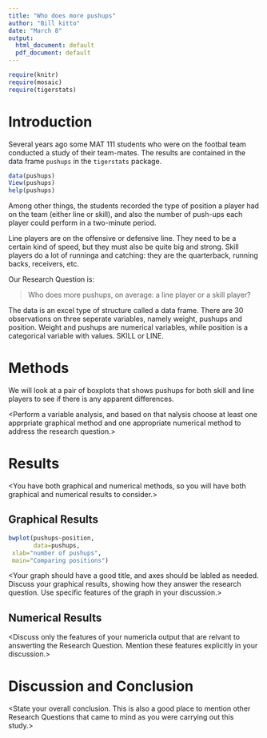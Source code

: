 ---
title: "Who does more pushups"
author: "Bill kitto"
date: "March 8"
output:
  html_document: default
  pdf_document: default
---

```{r include=FALSE}
require(knitr)
require(mosaic)
require(tigerstats)
```

# Introduction

Several years ago some MAT 111 students who were on the footbal team conducted a study of their team-mates.  The results are contained in the data frame `pushups` in the `tigerstats` package.

```{r eval=FALSE}
data(pushups)
View(pushups)
help(pushups)
```

Among other things, the students recorded the type of position a player had on the team (either line or skill), and also the number of push-ups each player could perform in a two-minute period.

Line players are on the offensive or defensive line.  They need to be a certain kind of speed, but they must also be quite big and strong.  Skill players do a lot of runninga and catching:  they are the quarterback, running backs, receivers, etc.

Our Research Question is:

  >Who does more pushups, on average: a line player or a skill player?
  
  The data is an excel type of structure called a data frame. There are 30 observations on three seperate variables, namely weight, pushups and position. Weight and pushups are numerical variables, while position is a categorical variable with values. SKILL or LINE.


# Methods

We will look at a pair of boxplots that shows pushups for both skill and line players to see if there is any apparent differences.

<Perform a variable analysis, and based on that nalysis choose at least one apprpriate graphical method and one appropriate numerical method to address the research question.>

# Results

<You have both graphical and numerical methods, so you will have both graphical and numerical results to consider.>

## Graphical Results
```{r}
bwplot(pushups~position,
       data=pushups,
 xlab="number of pushups",
 main="Comparing positions")
```




<Your graph should have a good title, and axes should be labled as needed.  Discuss your graphical results, showing how they answer the research question.  Use specific features of the graph in your discussion.>

## Numerical Results

<Discuss only the features of your numericla output that are relvant to answerting the Research Question.  Mention these features explicitly in your discussion.>

# Discussion and Conclusion

<State your overall conclusion.  This is also a good place to mention other Research Questions that came to mind as you were carrying out this study.>